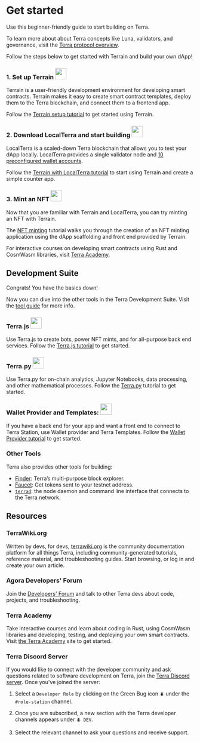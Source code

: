 
# Get started  

Use this beginner-friendly guide to start building on Terra. 

<Admonition type="tip" title="Learn about Terra">

To learn more about about Terra concepts like Luna, validators, and governance, visit the [Terra protocol overview](../learn/protocol.mdx). 

</Admonition>


Follow the steps below to get started with Terrain and build your own dApp!

### 1. Set up Terrain <img src="/img/terrain.png" height="30px" />

Terrain is a user-friendly development environment for developing smart contracts. Terrain makes it easy to create smart contract templates, deploy them to the Terra blockchain, and connect them to a frontend app.

Follow the [Terrain setup tutorial](./terrain/initial-setup.mdx) to get started using Terrain. 

### 2. Download LocalTerra and start building <img src="/img/LocalTerra.svg" height="30px" />

LocalTerra is a scaled-down Terra blockchain that allows you to test your dApp locally. LocalTerra provides a single validator node and [10 preconfigured wallet accounts](./localterra/accounts.mdx). 

Follow the [Terrain with LocalTerra tutorial](./terrain/using-terrain-localterra.mdx) to start using Terrain and create a simple counter app. 

### 3. Mint an NFT <img src="/img/bullet_terra.svg" height="30px" />

Now that you are familiar with Terrain and LocalTerra, you can try minting an NFT with Terrain. 

The [NFT minting](./terrain/mint-an-nft.mdx) tutorial walks you through the creation of an NFT minting application using the dApp scaffolding and front end provided by Terrain. 

<Admonition type="tip" title="Terra Academy">

For interactive courses on developing smart contracts using Rust and CosmWasm libraries, visit [Terra Academy](https://academy.terra.money).

</Admonition>


## Development Suite

Congrats! You have the basics down! 

Now you can dive into the other tools in the Terra Development Suite. Visit the [tool guide](which-tools.mdx) for more info. 


### Terra.js <img src="/img/terra_js.svg" height="30px" />

Use Terra.js to create bots, power NFT mints, and for all-purpose back end services. Follow the [Terra.js tutorial](terra-js/getting-started.md) to get started.

### Terra.py <img src="/img/terra_sdk.svg" height="30px" />

Use Terra<span/>.py for on-chain analytics, Jupyter Notebooks, data processing, and other mathematical processes. Follow the [Terra.py](https://terra-money.github.io/terra.py/tutorial.html) tutorial to get started.
 
### Wallet Provider and Templates: <img src="/img/Walletconnect.svg" height="30px" />

If you have a back end for your app and want a front end to connect to Terra Station, use Wallet provider and Terra Templates. Follow the [Wallet Provider tutorial](wallet-provider/wallet-provider-tutorial.mdx) to get started. 

### Other Tools

Terra also provides other tools for building:

- [Finder](https://finder.terra.money): Terra’s multi-purpose block explorer. 
- [Faucet](https://faucet.terra.money): Get tokens sent to your testnet address. 
- [`terrad`](terrad/install-terrad.mdx): the node daemon and command line interface that connects to the Terra network. 

## Resources

### TerraWiki<span/>.org

Written by devs, for devs, [terrawiki.org](http://terrawiki.org) is the community documentation platform for all things Terra, including community-generated tutorials, reference material, and troubleshooting guides. Start browsing, or log in and create your own article.

### Agora Developers' Forum

Join the [Developers' Forum](https://agora.terra.money/c/developer/20) and talk to other Terra devs about code, projects, and troubleshooting.

### Terra Academy

Take interactive courses and learn about coding in Rust, using CosmWasm libraries and developing, testing, and deploying your own smart contracts. Visit [the Terra Academy](https://academy.terra.money) site to get started.

### Terra Discord Server

If you would like to connect with the developer community and ask questions related to software development on Terra, join the [Terra Discord server](https://discord.com/invite/sTmERSFnYW). Once you've joined the server:

1.  Select a `Developer Role` by clicking on the Green Bug icon `🪲` under the `#role-station` channel.

2. Once you are subscribed, a new section with the Terra developer channels appears under `🪲 DEV`. 

3. Select the relevant channel to ask your questions and receive support.
